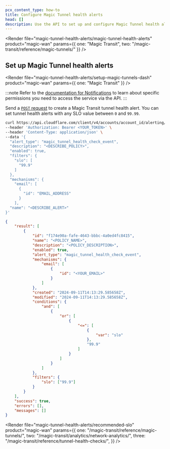 ```yaml
---
pcx_content_type: how-to
title: Configure Magic Tunnel health alerts
head: []
description: Use the API to set up and configure Magic Tunnel health alerts
---
```



<Render
	file="magic-tunnel-health-alerts/magic-tunnel-health-alerts"
	product="magic-wan"
	params={{
		one: "Magic Transit",
		two: "/magic-transit/reference/magic-tunnels/"
	}}
/>

## Set up Magic Tunnel health alerts

<Tabs syncKey="dashPlusAPI"> <TabItem label="Dashboard">

<Render
	file="magic-tunnel-health-alerts/setup-magic-tunnels-dash"
	product="magic-wan"
	params={{
		one: "Magic Transit"
	}}
/>

</TabItem> <TabItem label="API">

:::note
Refer to the [documentation for Notifications](/notifications/get-started/) to learn about specific permissions you need to access the service via the API.
:::

Send a [`POST` request](/api/operations/notification-policies-create-a-notification-policy) to create a Magic Transit tunnel health alert. You can set tunnel health alerts with any SLO value between `0` and `99.99`.

```bash
curl https://api.cloudflare.com/client/v4/accounts/account_id/alerting/v3/policies \
--header 'Authorization: Bearer <YOUR_TOKEN>' \
--header 'Content-Type: application/json' \
--data '{
  "alert_type": "magic_tunnel_health_check_event",
  "description": "<DESCRIBE_POLICY>",
  "enabled": true,
  "filters": {
    "slo": [
      "99.9"
    ]
  },
  "mechanisms": {
    "email": [
      {
        "id": "EMAIL_ADDRESS"
      }
    ],
  "name": "<DESCRIBE_ALERT>"
}'
```

```json output
{
	"result": [
		{
			"id": "f174e90a-fafe-4643-bbbc-4a0ed4fc8415",
			"name": "<POLICY_NAME>",
			"description": "<POLICY_DESCRIPTION>",
			"enabled": true,
			"alert_type": "magic_tunnel_health_check_event",
			"mechanisms": {
				"email": [
					{
						"id": "<YOUR_EMAIL>"
					}
				]
			},
			"created": "2024-09-11T14:13:29.585658Z",
			"modified": "2024-09-11T14:13:29.585658Z",
			"conditions": {
				"and": [
					{
						"or": [
							{
								"<=": [
									{
										"var": "slo"
									},
									"99.9"
								]
							}
						]
					}
				]
			},
			"filters": {
				"slo": ["99.9"]
			}
		}
	],
	"success": true,
	"errors": [],
	"messages": []
}
```

</TabItem> </Tabs>

<Render
	file="magic-tunnel-health-alerts/recommended-slo"
	product="magic-wan"
	params={{
		one: "/magic-transit/reference/magic-tunnels/",
		two: "/magic-transit/analytics/network-analytics/",
		three: "/magic-transit/reference/tunnel-health-checks/",
	}}
/>
